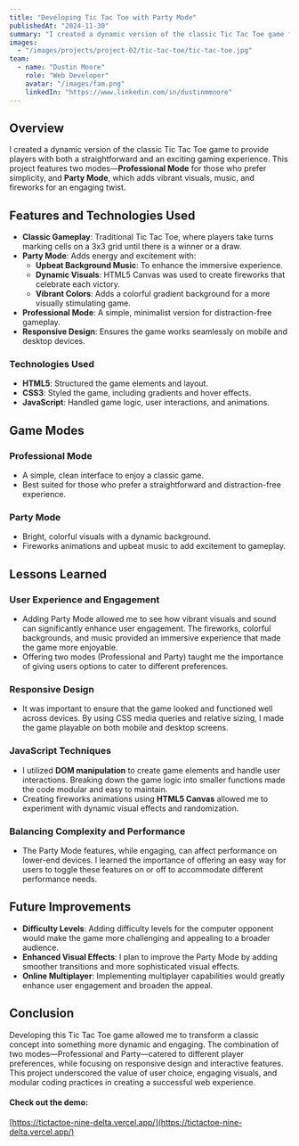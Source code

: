 ---
title: "Developing Tic Tac Toe with Party Mode"
publishedAt: "2024-11-30"
summary: "I created a dynamic version of the classic Tic Tac Toe game featuring two modes: Professional Mode for a clean, straightforward experience, and Party Mode with vibrant visuals, music, and fireworks. My goal was to combine traditional gameplay with modern, engaging features while ensuring accessibility across devices. This project taught me the value of responsive design, modular coding, and providing user options to enhance engagement. Future plans include adding difficulty levels, improving visuals, and implementing online multiplayer."
images:
  - "/images/projects/project-02/tic-tac-toe/tic-tac-toe.jpg"
team:
  - name: "Dustin Moore"
    role: "Web Developer"
    avatar: "/images/fam.png"
    linkedIn: "https://www.linkedin.com/in/dustinmmoore"
---
## Overview
I created a dynamic version of the classic Tic Tac Toe game to provide players with both a straightforward and an exciting gaming experience. This project features two modes—**Professional Mode** for those who prefer simplicity, and **Party Mode**, which adds vibrant visuals, music, and fireworks for an engaging twist.

## Features and Technologies Used
- **Classic Gameplay**: Traditional Tic Tac Toe, where players take turns marking cells on a 3x3 grid until there is a winner or a draw.
- **Party Mode**: Adds energy and excitement with:
  - **Upbeat Background Music**: To enhance the immersive experience.
  - **Dynamic Visuals**: HTML5 Canvas was used to create fireworks that celebrate each victory.
  - **Vibrant Colors**: Adds a colorful gradient background for a more visually stimulating game.
- **Professional Mode**: A simple, minimalist version for distraction-free gameplay.
- **Responsive Design**: Ensures the game works seamlessly on mobile and desktop devices.

### Technologies Used
- **HTML5**: Structured the game elements and layout.
- **CSS3**: Styled the game, including gradients and hover effects.
- **JavaScript**: Handled game logic, user interactions, and animations.

## Game Modes
### Professional Mode
- A simple, clean interface to enjoy a classic game.
- Best suited for those who prefer a straightforward and distraction-free experience.

### Party Mode
- Bright, colorful visuals with a dynamic background.
- Fireworks animations and upbeat music to add excitement to gameplay.

## Lessons Learned
### User Experience and Engagement
- Adding Party Mode allowed me to see how vibrant visuals and sound can significantly enhance user engagement. The fireworks, colorful backgrounds, and music provided an immersive experience that made the game more enjoyable.
- Offering two modes (Professional and Party) taught me the importance of giving users options to cater to different preferences.

### Responsive Design
- It was important to ensure that the game looked and functioned well across devices. By using CSS media queries and relative sizing, I made the game playable on both mobile and desktop screens.

### JavaScript Techniques
- I utilized **DOM manipulation** to create game elements and handle user interactions. Breaking down the game logic into smaller functions made the code modular and easy to maintain.
- Creating fireworks animations using **HTML5 Canvas** allowed me to experiment with dynamic visual effects and randomization.

### Balancing Complexity and Performance
- The Party Mode features, while engaging, can affect performance on lower-end devices. I learned the importance of offering an easy way for users to toggle these features on or off to accommodate different performance needs.

## Future Improvements
- **Difficulty Levels**: Adding difficulty levels for the computer opponent would make the game more challenging and appealing to a broader audience.
- **Enhanced Visual Effects**: I plan to improve the Party Mode by adding smoother transitions and more sophisticated visual effects.
- **Online Multiplayer**: Implementing multiplayer capabilities would greatly enhance user engagement and broaden the appeal.

## Conclusion
Developing this Tic Tac Toe game allowed me to transform a classic concept into something more dynamic and engaging. The combination of two modes—Professional and Party—catered to different player preferences, while focusing on responsive design and interactive features. This project underscored the value of user choice, engaging visuals, and modular coding practices in creating a successful web experience.

#### Check out the demo: 
[https://tictactoe-nine-delta.vercel.app/](https://tictactoe-nine-delta.vercel.app/)